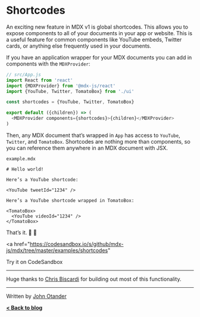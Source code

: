 # Shortcodes

An exciting new feature in MDX v1 is global shortcodes. This
allows you to expose components to all of your documents in
your app or website. This is a useful feature for common
components like YouTube embeds, Twitter cards, or anything
else frequently used in your documents.

If you have an application wrapper for your MDX documents
you can add in components with the `MDXProvider`:

```js
// src/App.js
import React from 'react'
import {MDXProvider} from '@mdx-js/react'
import {YouTube, Twitter, TomatoBox} from './ui'

const shortcodes = {YouTube, Twitter, TomatoBox}

export default ({children}) => (
  <MDXProvider components={shortcodes}>{children}</MDXProvider>
)
```

Then, any MDX document that’s wrapped in `App` has access to
`YouTube`, `Twitter`, and `TomatoBox`. Shortcodes are nothing
more than components, so you can reference them anywhere in an
MDX document with JSX.

`example.mdx`

```mdx
# Hello world!

Here’s a YouTube shortcode:

<YouTube tweetId="1234" />

Here’s a YouTube shortcode wrapped in TomatoBox:

<TomatoBox>
  <YouTube videoId="1234" />
</TomatoBox>
```

That’s it. 🎉 🚀

<a
  href="https://codesandbox.io/s/github/mdx-js/mdx/tree/master/examples/shortcodes"
>
  Try it on CodeSandbox
</a>

---

Huge thanks to [Chris Biscardi](https://christopherbiscardi.com)
for building out most of this functionality.

---

Written by [John Otander](https://johno.com)

**[&lt; Back to blog](/blog)**
